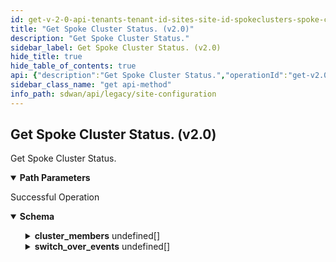 ```yaml
---
id: get-v-2-0-api-tenants-tenant-id-sites-site-id-spokeclusters-spoke-cluster-id-status
title: "Get Spoke Cluster Status. (v2.0)"
description: "Get Spoke Cluster Status."
sidebar_label: Get Spoke Cluster Status. (v2.0)
hide_title: true
hide_table_of_contents: true
api: {"description":"Get Spoke Cluster Status.","operationId":"get-v2.0-api-tenants-tenant_id-sites-site_id-spokeclusters-spoke_cluster_id-status","parameters":[{"description":"Tenant Id","in":"path","name":"tenant_id","required":true,"schema":{"description":"Tenant Id","type":"string"}},{"description":"Site Id","in":"path","name":"site_id","required":true,"schema":{"description":"Site Id","type":"string"}},{"description":"Spoke Cluster Id","in":"path","name":"spoke_cluster_id","required":true,"schema":{"description":"Spoke Cluster Id","type":"string"}}],"responses":{"200":{"content":{"application/json":{"schema":{"properties":{"cluster_members":{"description":"Cluster Members","items":{"properties":{"element_id":{"description":"Element Id","type":"string"},"status":{"description":"Status","enum":["init","active","backup","unknown"],"type":"string"}}},"type":"array"},"id":{"description":"Id","type":"string"},"switch_over_events":{"description":"Switch Over Events","items":{"properties":{"active":{"description":"Active","type":"boolean"},"adjustments":{"description":"Adjustments","items":{"properties":{"adjustment":{"description":"Adjustment","format":"int32","type":"integer"},"kind":{"description":"Kind","type":"string"},"name":{"description":"Name","type":"string"}}},"type":"array"},"cluster_events":{"description":"Cluster Events","items":{"properties":{"adjustments":{"description":"Adjustments","items":{"properties":{"adjustment":{"description":"Adjustment","format":"int32","type":"integer"},"kind":{"description":"Kind","type":"string"},"name":{"description":"Name","type":"string"}}},"type":"array"},"effective_priority":{"description":"Effective Priority","format":"int32","type":"integer"},"peer_connected":{"description":"Peer Connected","type":"boolean"},"time":{"description":"Time","format":"int64","type":"integer"}}},"type":"array"},"effective_priority":{"description":"Effective Priority","format":"int32","type":"integer"},"element_id":{"description":"Element Id","type":"string"},"peer_connected":{"description":"Peer Connected","type":"boolean"},"switch_over_time":{"description":"Switch Over Time","format":"int64","type":"integer"}}},"type":"array"}}}}},"description":"Successful Operation"}},"tags":["Site Configuration"],"method":"get","path":"/v2.0/api/tenants/{tenant_id}/sites/{site_id}/spokeclusters/{spoke_cluster_id}/status","info":{"contact":{},"description":"List of APIs used to manage your site specific configuration attributes, and HA configuration for both branch and data center sites.","title":"Site Configuration","version":"Latest"},"postman":{"name":"Get Spoke Cluster Status. (v2.0)","description":{"content":"Get Spoke Cluster Status.","type":"text/plain"},"url":{"path":["v2.0","api","tenants",":tenant_id","sites",":site_id","spokeclusters",":spoke_cluster_id","status"],"host":["{{baseUrl}}"],"query":[],"variable":[{"disabled":false,"description":{"content":"(Required) Tenant Id","type":"text/plain"},"type":"any","value":"","key":"tenant_id"},{"disabled":false,"description":{"content":"(Required) Site Id","type":"text/plain"},"type":"any","value":"","key":"site_id"},{"disabled":false,"description":{"content":"(Required) Spoke Cluster Id","type":"text/plain"},"type":"any","value":"","key":"spoke_cluster_id"}]},"header":[{"key":"Accept","value":"application/json"}],"method":"GET"}}
sidebar_class_name: "get api-method"
info_path: sdwan/api/legacy/site-configuration
---
```



## Get Spoke Cluster Status. (v2.0)



Get Spoke Cluster Status.

<details style={{"marginBottom":"1rem"}} data-collapsed={false} open={true}><summary style={{}}><strong>Path Parameters</strong></summary><div><ul><ParamsItem className={"paramsItem"} param={{"description":"Tenant Id","in":"path","name":"tenant_id","required":true,"schema":{"description":"Tenant Id","type":"string"}}}></ParamsItem><ParamsItem className={"paramsItem"} param={{"description":"Site Id","in":"path","name":"site_id","required":true,"schema":{"description":"Site Id","type":"string"}}}></ParamsItem><ParamsItem className={"paramsItem"} param={{"description":"Spoke Cluster Id","in":"path","name":"spoke_cluster_id","required":true,"schema":{"description":"Spoke Cluster Id","type":"string"}}}></ParamsItem></ul></div></details><div><ApiTabs><TabItem label={"200"} value={"200"}><div>

Successful Operation

</div><div><MimeTabs groupId={"mime-type"}><TabItem label={"application/json"} value={"application/json"}><SchemaTabs groupId={"schema-tabs"}><TabItem label={"Schema"} value={"Schema"}><details style={{}} data-collapsed={false} open={true}><summary style={{"textAlign":"left"}}><strong>Schema</strong></summary><div style={{"textAlign":"left","marginLeft":"1rem"}}></div><ul style={{"marginLeft":"1rem"}}><SchemaItem collapsible={true} className={"schemaItem"}><details style={{}}><summary style={{}}><strong>cluster_members</strong><span style={{"opacity":"0.6"}}> undefined[]</span></summary><div style={{"marginLeft":"1rem"}}><div style={{"marginTop":".5rem","marginBottom":".5rem"}}>

Cluster Members

</div><SchemaItem collapsible={false} name={"element_id"} required={false} schemaDescription={"Element Id"} schemaName={"string"} qualifierMessage={undefined} defaultValue={undefined}></SchemaItem><SchemaItem collapsible={false} name={"status"} required={false} schemaDescription={"Status"} schemaName={"string"} qualifierMessage={"**Possible values:** [`init`, `active`, `backup`, `unknown`]"} defaultValue={undefined}></SchemaItem></div></details></SchemaItem><SchemaItem collapsible={false} name={"id"} required={false} schemaDescription={"Id"} schemaName={"string"} qualifierMessage={undefined} defaultValue={undefined}></SchemaItem><SchemaItem collapsible={true} className={"schemaItem"}><details style={{}}><summary style={{}}><strong>switch_over_events</strong><span style={{"opacity":"0.6"}}> undefined[]</span></summary><div style={{"marginLeft":"1rem"}}><div style={{"marginTop":".5rem","marginBottom":".5rem"}}>

Switch Over Events

</div><SchemaItem collapsible={false} name={"active"} required={false} schemaDescription={"Active"} schemaName={"boolean"} qualifierMessage={undefined} defaultValue={undefined}></SchemaItem><SchemaItem collapsible={true} className={"schemaItem"}><details style={{}}><summary style={{}}><strong>adjustments</strong><span style={{"opacity":"0.6"}}> undefined[]</span></summary><div style={{"marginLeft":"1rem"}}><div style={{"marginTop":".5rem","marginBottom":".5rem"}}>

Adjustments

</div><SchemaItem collapsible={false} name={"adjustment"} required={false} schemaDescription={"Adjustment"} schemaName={"int32"} qualifierMessage={undefined} defaultValue={undefined}></SchemaItem><SchemaItem collapsible={false} name={"kind"} required={false} schemaDescription={"Kind"} schemaName={"string"} qualifierMessage={undefined} defaultValue={undefined}></SchemaItem><SchemaItem collapsible={false} name={"name"} required={false} schemaDescription={"Name"} schemaName={"string"} qualifierMessage={undefined} defaultValue={undefined}></SchemaItem></div></details></SchemaItem><SchemaItem collapsible={true} className={"schemaItem"}><details style={{}}><summary style={{}}><strong>cluster_events</strong><span style={{"opacity":"0.6"}}> undefined[]</span></summary><div style={{"marginLeft":"1rem"}}><div style={{"marginTop":".5rem","marginBottom":".5rem"}}>

Cluster Events

</div><SchemaItem collapsible={true} className={"schemaItem"}><details style={{}}><summary style={{}}><strong>adjustments</strong><span style={{"opacity":"0.6"}}> undefined[]</span></summary><div style={{"marginLeft":"1rem"}}><div style={{"marginTop":".5rem","marginBottom":".5rem"}}>

Adjustments

</div><SchemaItem collapsible={false} name={"adjustment"} required={false} schemaDescription={"Adjustment"} schemaName={"int32"} qualifierMessage={undefined} defaultValue={undefined}></SchemaItem><SchemaItem collapsible={false} name={"kind"} required={false} schemaDescription={"Kind"} schemaName={"string"} qualifierMessage={undefined} defaultValue={undefined}></SchemaItem><SchemaItem collapsible={false} name={"name"} required={false} schemaDescription={"Name"} schemaName={"string"} qualifierMessage={undefined} defaultValue={undefined}></SchemaItem></div></details></SchemaItem><SchemaItem collapsible={false} name={"effective_priority"} required={false} schemaDescription={"Effective Priority"} schemaName={"int32"} qualifierMessage={undefined} defaultValue={undefined}></SchemaItem><SchemaItem collapsible={false} name={"peer_connected"} required={false} schemaDescription={"Peer Connected"} schemaName={"boolean"} qualifierMessage={undefined} defaultValue={undefined}></SchemaItem><SchemaItem collapsible={false} name={"time"} required={false} schemaDescription={"Time"} schemaName={"int64"} qualifierMessage={undefined} defaultValue={undefined}></SchemaItem></div></details></SchemaItem><SchemaItem collapsible={false} name={"effective_priority"} required={false} schemaDescription={"Effective Priority"} schemaName={"int32"} qualifierMessage={undefined} defaultValue={undefined}></SchemaItem><SchemaItem collapsible={false} name={"element_id"} required={false} schemaDescription={"Element Id"} schemaName={"string"} qualifierMessage={undefined} defaultValue={undefined}></SchemaItem><SchemaItem collapsible={false} name={"peer_connected"} required={false} schemaDescription={"Peer Connected"} schemaName={"boolean"} qualifierMessage={undefined} defaultValue={undefined}></SchemaItem><SchemaItem collapsible={false} name={"switch_over_time"} required={false} schemaDescription={"Switch Over Time"} schemaName={"int64"} qualifierMessage={undefined} defaultValue={undefined}></SchemaItem></div></details></SchemaItem></ul></details></TabItem><TabItem label={"Example (from schema)"} value={"Example (from schema)"}><ResponseSamples responseExample={"{\n  \"cluster_members\": [\n    {\n      \"element_id\": \"string\",\n      \"status\": \"init\"\n    }\n  ],\n  \"id\": \"string\",\n  \"switch_over_events\": [\n    {\n      \"active\": true,\n      \"adjustments\": [\n        {\n          \"adjustment\": 0,\n          \"kind\": \"string\",\n          \"name\": \"string\"\n        }\n      ],\n      \"cluster_events\": [\n        {\n          \"adjustments\": [\n            {\n              \"adjustment\": 0,\n              \"kind\": \"string\",\n              \"name\": \"string\"\n            }\n          ],\n          \"effective_priority\": 0,\n          \"peer_connected\": true,\n          \"time\": 0\n        }\n      ],\n      \"effective_priority\": 0,\n      \"element_id\": \"string\",\n      \"peer_connected\": true,\n      \"switch_over_time\": 0\n    }\n  ]\n}"} language={"json"}></ResponseSamples></TabItem></SchemaTabs></TabItem></MimeTabs></div></TabItem></ApiTabs></div>
      